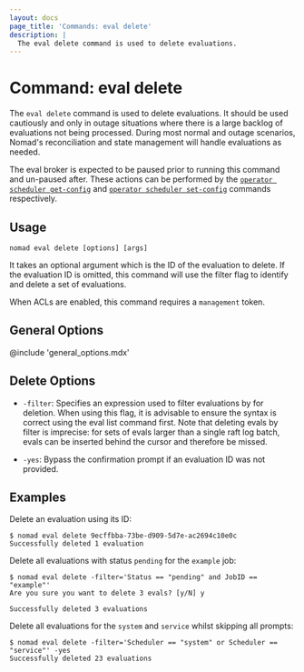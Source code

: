 ```yaml
---
layout: docs
page_title: 'Commands: eval delete'
description: |
  The eval delete command is used to delete evaluations.
---
```


# Command: eval delete

The `eval delete` command is used to delete evaluations. It should be used
cautiously and only in outage situations where there is a large backlog of
evaluations not being processed. During most normal and outage scenarios,
Nomad's reconciliation and state management will handle evaluations as needed.

The eval broker is expected to be paused prior to running this command and
un-paused after. These actions can be performed by the
[`operator scheduler get-config`][scheduler_get_config]
and [`operator scheduler set-config`][scheduler_set_config] commands respectively.

## Usage

```plaintext
nomad eval delete [options] [args]
```

It takes an optional argument which is the ID of the evaluation to delete. If
the evaluation ID is omitted, this command will use the filter flag to identify
and delete a set of evaluations.

When ACLs are enabled, this command requires a `management` token.

## General Options

@include 'general_options.mdx'

## Delete Options

- `-filter`: Specifies an expression used to filter evaluations by for
  deletion. When using this flag, it is advisable to ensure the syntax is
  correct using the eval list command first. Note that deleting evals by filter
  is imprecise: for sets of evals larger than a single raft log batch, evals can
  be inserted behind the cursor and therefore be missed.

- `-yes`: Bypass the confirmation prompt if an evaluation ID was not provided.

## Examples

Delete an evaluation using its ID:

```shell-session
$ nomad eval delete 9ecffbba-73be-d909-5d7e-ac2694c10e0c
Successfully deleted 1 evaluation
```

Delete all evaluations with status `pending` for the `example` job:

```shell-session
$ nomad eval delete -filter='Status == "pending" and JobID == "example"'
Are you sure you want to delete 3 evals? [y/N] y

Successfully deleted 3 evaluations
```

Delete all evaluations for the `system` and `service` whilst skipping all
prompts:

```shell-session
$ nomad eval delete -filter='Scheduler == "system" or Scheduler == "service"' -yes
Successfully deleted 23 evaluations
```

[scheduler_get_config]: /nomad/docs/commands/operator/scheduler/get-config
[scheduler_set_config]: /nomad/docs/commands/operator/scheduler/set-config
